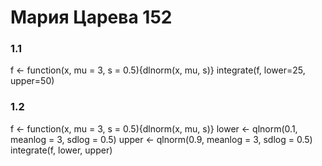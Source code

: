# Мария Царева 152

### 1.1

f <- function(x, mu = 3, s = 0.5){dlnorm(x, mu, s)}
integrate(f, lower=25, upper=50)

### 1.2

f <- function(x, mu = 3, s = 0.5){dlnorm(x, mu, s)}
lower <- qlnorm(0.1, meanlog = 3, sdlog = 0.5)
upper <- qlnorm(0.9, meanlog = 3, sdlog = 0.5)
integrate(f, lower, upper)